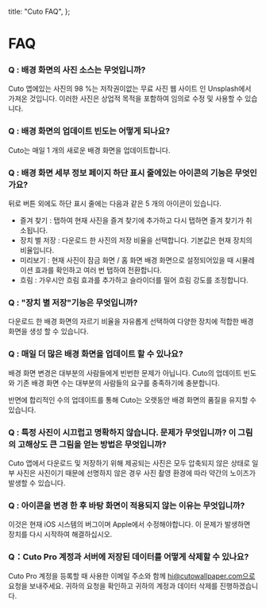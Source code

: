   title: "Cuto FAQ",
};

# FAQ

### Q : 배경 화면의 사진 소스는 무엇입니까?

Cuto 앱에있는 사진의 98 %는 저작권이없는 무료 사진 웹 사이트 인 Unsplash에서 가져온 것입니다. 이러한 사진은 상업적 목적을 포함하여 임의로 수정 및 사용할 수 있습니다.

### Q : 배경 화면의 업데이트 빈도는 어떻게 되나요?

Cuto는 매일 1 개의 새로운 배경 화면을 업데이트합니다.

### Q : 배경 화면 세부 정보 페이지 하단 표시 줄에있는 아이콘의 기능은 무엇인가요?

뒤로 버튼 외에도 하단 표시 줄에는 다음과 같은 5 개의 아이콘이 있습니다.

- 즐겨 찾기 : 탭하여 현재 사진을 즐겨 찾기에 추가하고 다시 탭하면 즐겨 찾기가 취소됩니다.
- 장치 별 저장 : 다운로드 한 사진의 저장 비율을 선택합니다. 기본값은 현재 장치의 비율입니다.
- 미리보기 : 현재 사진이 잠금 화면 / 홈 화면 배경 화면으로 설정되어있을 때 시뮬레이션 효과를 확인하고 여러 번 탭하여 전환합니다.
- 흐림 : 가우시안 흐림 효과를 추가하고 슬라이더를 밀어 흐림 강도를 조정합니다.

### Q : "장치 별 저장"기능은 무엇입니까?

다운로드 한 배경 화면의 자르기 비율을 자유롭게 선택하여 다양한 장치에 적합한 배경 화면을 생성 할 수 있습니다.

### Q : 매일 더 많은 배경 화면을 업데이트 할 수 있나요?

배경 화면 변경은 대부분의 사람들에게 빈번한 문제가 아닙니다. Cuto의 업데이트 빈도와 기존 배경 화면 수는 대부분의 사람들의 요구를 충족하기에 충분합니다.

반면에 합리적인 수의 업데이트를 통해 Cuto는 오랫동안 배경 화면의 품질을 유지할 수 있습니다.

### Q : 특정 사진이 시끄럽고 명확하지 않습니다. 문제가 무엇입니까? 이 그림의 고해상도 큰 그림을 얻는 방법은 무엇입니까?

Cuto 앱에서 다운로드 및 저장하기 위해 제공되는 사진은 모두 압축되지 않은 상태로 일부 사진은 사진이기 때문에 선명하지 않은 경우 사진 촬영 환경에 따라 약간의 노이즈가 발생할 수 있습니다.

### Q : 아이콘을 변경 한 후 바탕 화면이 적용되지 않는 이유는 무엇입니까?

이것은 현재 iOS 시스템의 버그이며 Apple에서 수정해야합니다. 이 문제가 발생하면 장치를 다시 시작하여 해결하십시오.

### Q：Cuto Pro 계정과 서버에 저장된 데이터를 어떻게 삭제할 수 있나요?

Cuto Pro 계정을 등록할 때 사용한 이메일 주소와 함께 hi@cutowallpaper.com으로 요청을 보내주세요. 귀하의 요청을 확인하고 귀하의 계정과 데이터 삭제를 진행하겠습니다.